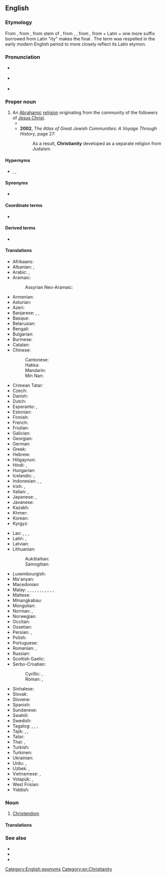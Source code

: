 ==English==

===Etymology===
From {{etyl|enm|en}} {{m|enm|cristente}}, from {{etyl|fro|en}} {{m|fro|crestienté}}, from {{etyl|ML.|en}} stem of {{m|la|Christiānitās|}}, from {{etyl|la|en}} {{m|la|christianus}}, {{m|la|Christianus}}, from {{etyl|grc|en}} {{m|grc|Χριστιανός}}, from {{m|grc|Χριστός||Christ, anointed one}} + Latin {{m|la|-anus||suffix for of, related to}} + one more suffix borrowed from Latin "ity" makes the final {{suffix|Christian|ity|lang=en}}. The term was respelled in the early modern English period to more closely reflect its Latin etymon.

===Pronunciation===
* {{a|RP}} {{IPA|/ˌkɹɪstiˈænɪti/|lang=en}}
* {{a|US}} {{IPA|/ˌkɹɪstʃiˈænɪti/|lang=en}}
* {{audio|en-us-Christianity.ogg|Audio (US)|lang=en}}

===Proper noun===
{{en-proper noun|-|Christianities}}

# An [[Abrahamic]] [[religion]] originating from the community of the followers of [[Jesus Christ]].
#* {{quote-book|year=1922|author={{w|Ben Travers}}|title={{w|A Cuckoo in the Nest}}
|chapter=4|url=http://openlibrary.org/works/OL1521052W
|passage=By some paradoxical evolution rancour and intolerance have been established in the vanguard of primitive '''Christianity'''. Mrs. Spoker, in common with many of the stricter disciples of righteousness, was as inclement in demeanour as she was cadaverous in aspect.}}
#* '''2002''', ''The Atlas of Great Jewish Communities: A Voyage Through History'', page 27:
#*: As a result, '''Christianity''' developed as a separate religion from Judaism.

====Hypernyms====
* {{l|en|religion}}, {{l|en|monotheism}}, {{l|en|Abrahamism}}

====Synonyms====
* {{l|en|Christianism}} {{qualifier|uncommon}}

====Coordinate terms====
* {{list:religions/en}}

====Derived terms====
* {{l|en|muscular Christianity}}

====Translations====
{{trans-top|monotheistic religion}}
* Afrikaans: {{t|af|christendom}}
* Albanian: {{t|sq|krishterimi}}, {{t|sq|krishtërim}}
* Arabic: {{t+|ar|مَسِيحِيَّة|f}}, {{t|ar|نَصْرَانِيَّة|f}}
* Aramaic:
*: Assyrian Neo-Aramaic: {{t|aii|ܟܪܣܛܝܢܘܬܐ}}
* Armenian: {{t+|hy|քրիստոնեություն}}
* Asturian: {{t|ast|cristianismu|m}}
* Azeri: {{t|az|xristianlıq}}
* Banjarese: {{t|bjn|Kerestén}}, {{t|bjn|Keréstén}}, {{t|bjn|Nasrani}}
* Basque: {{t|eu|kristautasun}}
* Belarusian: {{t|be|хрысція́нства|n}}
* Bengali: {{t|bn|খ্রিস্ট ধর্ম}}
* Bulgarian: {{t|bg|христия́нство|n}}
* Burmese: {{t|my|သိက္ခါတော်ရ}}
* Catalan: {{t+|ca|cristianisme|m}}
* Chinese:
*: Cantonese: {{t|yue|基督教|tr=gei1 duk1 gaau3}}
*: Hakka: {{t|hak|基督教|tr=Kî-tuk-kau}}
*: Mandarin: {{t+|cmn|基督教|tr=jīdūjiào}}
*: Min Nan: {{t+|nan|基督教|tr=Ki-tok-kàu}}
* Crimean Tatar: {{t|crh|hristianlıq}}
* Czech: {{t+|cs|křesťanství|n}}
* Danish: {{t|da|kristendom|c}}
* Dutch: {{t+|nl|christendom|n}}
* Esperanto: {{t|eo|kristanismo}}, {{t|eo|kristismo}}
* Estonian: {{t|et|ristiusk}}
* Finnish: {{t+|fi|kristinusko}}
* French: {{t+|fr|christianisme|m}}
* Friulian: {{t|fur|cristianisim}}
* Galician: {{t|gl|cristianismo|m}}
* Georgian: {{t|ka|ქრისტიანობა}}
* German: {{t+|de|Christentum|n}}
* Greek: {{t+|el|χριστιανισμός|m}}
* Hebrew: {{t|he|נַצְרוּת|f|tr=natsrút}}
* Hiligaynon: {{t|hil|Kristohanon}}
* Hindi: {{t|hi|ईसाई धर्म|tr=īsāī dharm}}, {{t|hi|ईसाइयत}}
* Hungarian: {{t+|hu|kereszténység}}
* Icelandic: {{t|is|kristindómur|m}}, {{t+|is|kristni|f}}
* Indonesian: {{t+|id|Kristen}}, {{t|id|Kekristenan}}, {{t+|id|Nasrani}}
* Irish: {{t|ga|Críostaíocht|f}}, {{t|ga|Críostúlacht|f}}
* Italian: {{t|it|cristianità|f}}, {{t+|it|cristianesimo|m}}
* Japanese: {{t+|ja|キリスト教|tr=キリストきょう, kirisutokyō}}, {{t+|ja|基督教|tr=キリストきょう, kirisutokyō}}
* Javanese: {{t|jv|Kristen}}
* Kazakh: {{t|kk|христиандық}}
* Khmer: {{t|km|គ្រិស្តសាសនា|tr=krɨh saasnaa}}
* Korean: {{t+|ko|기독교}}
* Kyrgyz: {{t|ky|машаякчылык}}
{{trans-mid}}
* Lao: {{t|lo|ສາດສະໜາຄະລິດ}}, {{t|lo|ສາສນາກິດ}}, {{t|lo|ຄິດສາດສະໜາ}}, {{t|lo|ສາສະໜາພະເຢຊູ}}
* Latin: {{t|la|Christiānismus|m}}, {{t|la|Christiānitās|f}}
* Latvian: {{t|lv|kristietība|f}}
* Lithuanian:
*: Aukštaitian: {{t+|lt|krikščionybė|f}}
*: Samogitian: {{t|sgs|krėkštiuonībė|f}}
* Luxembourgish: {{t+|lb|Chrëschtentum}}
* Ma'anyan: {{t|mhy|Karistén}}
* Macedonian: {{t|mk|христија́нство|n}}
* Malay: {{t|ms|Kristian}}, {{t|ms|Masihi}}, {{t|ms|Nasrani}}, {{t|ms|Serani}}, {{t|ms|agama Kristian}}, {{t|ms|agama Masihi}}, {{t|ms|agama Nasrani}}, {{t|ms|agama Serani}}, {{t|ms|agama Kristian}}, {{t|ms|agama Masihi}}, {{t|ms|agama Nasrani}}, {{t|ms|agama Serani}}
* Maltese: {{t|mt|kristjaniżmu|m}}
* Minangkabau: {{t|min|Karisten}}
* Mongolian: {{t|mn|христийн шашин}}
* Norman: {{t|nrf|Chrêtchienneté|f}} {{qualifier|Jersey}}, {{t|nrf|Cristianème}} {{qualifier|continental Normandy}}
* Norwegian: {{t+|no|kristendom}}
* Occitan: {{t|oc|cristianisme|m}}
* Ossetian: {{t|os|чырыстонад}}
* Persian: {{t+|fa|مسیحیت|tr=masihiyat}}, {{t+|fa|ترسایی|tr=tarsâyi}}
* Polish: {{t+|pl|chrześcijaństwo|n}}
* Portuguese: {{t+|pt|cristianismo|m}}
* Romanian: {{t+|ro|creștinism|n}}, {{t+|ro|creștinătate|f}}
* Russian: {{t+|ru|христиа́нство|n}}
* Scottish Gaelic: {{t|gd|Crìosdaidheachd|f}}
* Serbo-Croatian:
*: Cyrillic: {{qualifier|Bosnian, Serbian}} {{t|sh|хришћанство|n}}, {{qualifier|Croatian}} {{t|sh|кршћанство|n}}
*: Roman: {{qualifier|Bosnian, Serbian}} {{t+|sh|hrišćanstvo|n}}, {{qualifier|Croatian}} {{t+|sh|kršćanstvo|n}}
* Sinhalese: {{t|si|ක්‍රිස්තියානි ආගම}}
* Slovak: {{t|sk|kresťanstvo|n}}
* Slovene: {{t+|sl|krščanstvo|n}}
* Spanish: {{t+|es|cristianismo|m}}
* Sundanese: {{t|su|Kristen}}
* Swahili: {{t|sw|Ukristo}}
* Swedish: {{t+|sv|kristendom|c}}
* Tagalog: {{t|tl|Kakristuhan}}, {{t|tl|pagkamakakristo}}, {{t|tl|Pagkabinyagan}}, {{t|tl|Kristiyanismo}}
* Tajik: {{t|tg|дини насронӣ}}, {{t|tg|дини христианӣ}}, {{t|tg|тарсоӣ‍}}
* Tatar: {{t|tt|христианлык}}
* Thai: {{t+|th|ศาสนาคริสต์|tr=sàat-sà-năa krít}}, {{t|th|คริสต์ศาสนา|tr=krít sàat-sà-năa}}
* Turkish: {{t+|tr|Hristiyanlık}}
* Turkmen: {{t|tk|hristiýanlyk}}
* Ukrainian: {{t|uk|христия́нство|n}}
* Urdu: {{t|ur|عیسائی مذہب|m|tr=īsāī maz'hab}}, {{t|ur|عیسائیت|tr='īsāiyat}}
* Uzbek: {{t+|uz|xristianlik}}, {{t|uz|masihiylik}}
* Vietnamese: {{t+|vi|Kitô giáo}}, {{t+|vi|Cơ Đốc giáo}}
* Volapük: {{t+|vo|krit}}, {{qualifier|primitive}} {{t|vo|rukrit}}
* West Frisian: {{t|fy|Kristendom}}
* Yiddish: {{t|yi|קריסטנטום|n}}
{{trans-bottom}}

===Noun===
{{en-noun|-}}

# [[Christendom]]

====Translations====
{{trans-see|Christendom}}

===See also===
* {{l|en|Christian}}
* {{projectlink|wikipedia}}
* {{l|en|Appendix:Glossary of Christianity}}

[[Category:English eponyms]]
[[Category:en:Christianity]]